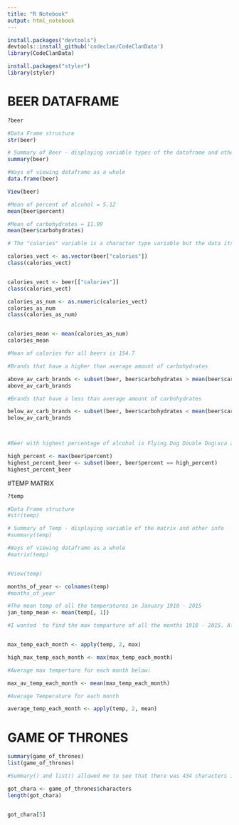 ```yaml
---
title: "R Notebook"
output: html_notebook
---
```

```r

install.packages("devtools")
devtools::install_github('codeclan/CodeClanData')
library(CodeClanData)

install.packages("styler")
library(styler)

```

# BEER DATAFRAME

```r

?beer 

#Data Frame structure
str(beer)

# Summary of Beer - displaying variable types of the dataframe and other info: numberical (percent, carbohydrates); character (brand, calories, brewery)
summary(beer)

#Ways of viewing dataframe as a whole
data.frame(beer)

View(beer)
```


```r

#Mean of percent of alcohol = 5.12
mean(beer$percent)

#Mean of carbohydrates = 11.99
mean(beer$carbohydrates)

```

```r

# The "calories" variable is a character type variable but the data itself can be converted to numerical thus its mean could be found as below. I had to convert it to vector from a data frame first using as.vector function I found online.

calories_vect <- as.vector(beer["calories"])
class(calories_vect)


calories_vect <- beer[["calories"]]
class(calories_vect)

calories_as_num <- as.numeric(calories_vect)
calories_as_num
class(calories_as_num)


calories_mean <- mean(calories_as_num)
calories_mean

#Mean of calories for all beers is 154.7
```

```r

#Brands that have a higher than average amount of carbohydrates

above_av_carb_brands <- subset(beer, beer$carbohydrates > mean(beer$carbohydrates))
above_av_carb_brands

#Brands that have a less than average amount of carbohydrates

below_av_carb_brands <- subset(beer, beer$carbohydrates < mean(beer$carbohydrates))
below_av_carb_brands



#Beer with highest percentage of alcohol is Flying Dog Double Dog\xca as below

high_percent <- max(beer$percent)
highest_percent_beer <- subset(beer, beer$percent == high_percent)
highest_percent_beer


```

#TEMP MATRIX

```r
?temp

#Data Frame structure
#str(temp)

# Summary of Temp - displaying variable of the matrix and other info
#summary(temp)

#Ways of viewing dataframe as a whole
#matrix(temp)


#View(temp)
```


```r
months_of_year <- colnames(temp) 
#months_of_year

#The mean temp of all the temperatures in January 1910 - 2015
jan_temp_mean <- mean(temp[, 1])

#I wanted  to find the max temparture of all the months 1910 - 2015. After googling and using ?apply. I found the apply function and was able to return what I wanted, as below


max_temp_each_month <- apply(temp, 2, max)

high_max_temp_each_month <- max(max_temp_each_month)

#Average max temperture for each month below:

max_av_temp_each_month <- mean(max_temp_each_month)

#Average Temperature for each month

average_temp_each_month <- apply(temp, 2, mean)

```

# GAME OF THRONES

```r
summary(game_of_thrones)
list(game_of_thrones)

#Summary() and list() allowed me to see that there was 434 characters in the Game of Thrones list as well as the below:

got_chara <- game_of_thrones$characters
length(got_chara)


got_chara[5]
```

























































